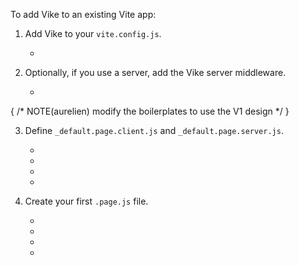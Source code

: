
<TourRecommendation />

To add Vike to an existing Vite app:

1. Add Vike to your `vite.config.js`.

   - <RepoLink text="Example" path="/boilerplates/boilerplate-vue/vite.config.js" />

2. Optionally, if you use a server, add the Vike server middleware.

   - <RepoLink text="Example" path="/boilerplates/boilerplate-vue/server/index.js" />

{ /* NOTE(aurelien) modify the boilerplates to use the V1 design */ }

3. Define `_default.page.client.js` and `_default.page.server.js`.

   - <RepoLink text="Vue Example" path="/boilerplates/boilerplate-vue/renderer/" />
   - <RepoLink text="Vue + TypeScript Example" path="/boilerplates/boilerplate-vue-ts/renderer/" />
   - <RepoLink text="React Example" path="/boilerplates/boilerplate-react/renderer/" />
   - <RepoLink text="React + TypeScript Example" path="/boilerplates/boilerplate-react-ts/renderer/" />

4. Create your first `.page.js` file.

   - <RepoLink text="Vue Example" path="/boilerplates/boilerplate-vue/pages/index/index.page.vue" />
   - <RepoLink text="Vue + TypeScript Example" path="/boilerplates/boilerplate-vue-ts/pages/index/index.page.vue" />
   - <RepoLink text="React Example" path="/boilerplates/boilerplate-react/pages/index/index.page.jsx" />
   - <RepoLink text="React + TypeScript Example" path="/boilerplates/boilerplate-react-ts/pages/index/index.page.tsx" />
